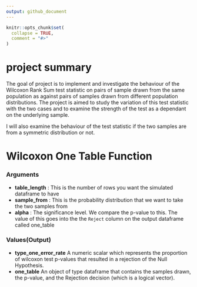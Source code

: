 ```yaml
---
output: github_document
---
```


<!-- README.md is generated from README.Rmd. Please edit that file -->

```r
knitr::opts_chunk$set(
  collapse = TRUE,
  comment = "#>"
)
```
# project summary

The goal of project is to implement and investigate the behaviour of the Wilcoxon Rank Sum test statistic on pairs of sample drawn from the same population as against pairs of samples drawn from  different population distributions. The project is aimed to study the variation of this test statistic with the two cases and to examine the strength of the test as a dependant on the underlying sample.

I will also examine the behaviour of the test statistic if the two samples are from a symmetric distribution or not.

# Wilcoxon One Table Function

### Arguments

  * **table_length** : This is the number of rows you want the simulated dataframe to have
  * **sample_from** : This is the probability distribution that we want to take the two samples from
  * **alpha** : The significance level. We compare the p-value to this. The value of this goes into the the `Reject` column on the output dataframe called one_table
  
  
### Values(Output)
  * **type_one_error_rate** A numeric scalar which represents the proportion of wilcoxon test p-values that resulted in a rejection of the Null Hypothesis.
  * **one_table** An object of type dataframe that contains the samples drawn, the p-value, and the Rejection decision (which is a logical vector).



